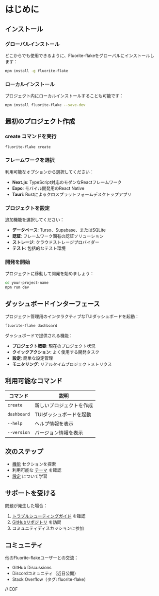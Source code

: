 
# はじめに

## インストール

### グローバルインストール

どこからでも使用できるように、Fluorite-flakeをグローバルにインストールします：

```bash
npm install -g fluorite-flake
```

### ローカルインストール

プロジェクト内にローカルインストールすることも可能です：

```bash
npm install fluorite-flake --save-dev
```

## 最初のプロジェクト作成

<Steps>

### create コマンドを実行

```bash
fluorite-flake create
```

### フレームワークを選択

利用可能なオプションから選択してください：
- **Next.js**: TypeScript対応のモダンなReactフレームワーク
- **Expo**: モバイル開発用のReact Native
- **Tauri**: Rustによるクロスプラットフォームデスクトップアプリ

### プロジェクトを設定

追加機能を選択してください：
- **データベース**: Turso、Supabase、またはSQLite
- **認証**: フレームワーク固有の認証ソリューション
- **ストレージ**: クラウドストレージプロバイダー
- **テスト**: 包括的なテスト環境

### 開発を開始

プロジェクトに移動して開発を始めましょう：

```bash
cd your-project-name
npm run dev
```

</Steps>

## ダッシュボードインターフェース

プロジェクト管理用のインタラクティブなTUIダッシュボードを起動：

```bash
fluorite-flake dashboard
```

ダッシュボードで提供される機能：
- **プロジェクト概要**: 現在のプロジェクト状況
- **クイックアクション**: よく使用する開発タスク
- **設定**: 簡単な設定管理
- **モニタリング**: リアルタイムプロジェクトメトリクス

## 利用可能なコマンド

| コマンド | 説明 |
|---------|------|
| `create` | 新しいプロジェクトを作成 |
| `dashboard` | TUIダッシュボードを起動 |
| `--help` | ヘルプ情報を表示 |
| `--version` | バージョン情報を表示 |

## 次のステップ

- [機能](/docs/features) セクションを探索
- 利用可能な [テーマ](/docs/themes) を確認
- [設定](/docs/advanced/configuration) について学習

## サポートを受ける

問題が発生した場合：

1. [トラブルシューティングガイド](/docs/troubleshooting) を確認
2. [GitHubリポジトリ](https://github.com/kotsutsumi/fluorite-flake) を訪問
3. コミュニティディスカッションに参加

## コミュニティ

他のFluorite-flakeユーザーとの交流：
- GitHub Discussions
- Discordコミュニティ（近日公開）
- Stack Overflow（タグ: fluorite-flake）

// EOF